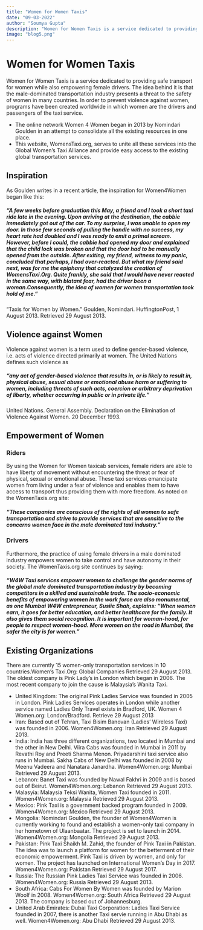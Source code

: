 ```yaml
---
title: "Women for Women Taxis"
date: "09-03-2022"
author: "Soumya Gupta"
description: "Women for Women Taxis is a service dedicated to providing safe transport for women while also empowering female drivers."
image: "blog5.png"
---
```

# Women for Women Taxis
Women for Women Taxis is a service dedicated to providing safe transport for women while also empowering female drivers. The idea behind it is that the male-dominated transportation industry presents a threat to the safety of women in many countries. In order to prevent violence against women, programs have been created worldwide in which women are the drivers and passengers of the taxi service.
- The online network Women 4 Women began in 2013 by Nomindari Goulden in an attempt to consolidate all the existing resources in one place.
-  This website, WomensTaxi.org, serves to unite all these services into the Global Women’s Taxi Alliance and provide easy access to the existing global transportation services.

## Inspiration
As Goulden writes in a recent article, the inspiration for Women4Women began like this:

##### “A few weeks before graduation this May, a friend and I took a short taxi ride late in the evening. Upon arriving at the destination, the cabbie immediately got out of the car. To my surprise, I was unable to open my door. In those few seconds of pulling the handle with no success, my heart rate had doubled and I was ready to emit a primal scream. However, before I could, the cabbie had opened my door and explained that the child lock was broken and that the door had to be manually opened from the outside.                                                                                   After exiting, my friend, witness to my panic, concluded that perhaps, I had over-reacted. But what my friend said next, was for me the epiphany that catalyzed the creation of WomensTaxi.Org. Quite frankly, she said that I would have never reacted in the same way, with blatant fear, had the driver been a woman.Consequently, the idea of women for women transportation took hold of me.”
 “Taxis for Women by Women.” Goulden, Nomindari. HuffingtonPost, 1 August 2013. Retrieved 29 August 2013.

## Violence against Women
Violence against women is a term used to define gender-based violence, i.e. acts of violence directed primarily at women. The United Nations defines such violence as
 ##### “any act of gender-based violence that results in, or is likely to result in, physical abuse, sexual abuse or emotional abuse harm or suffering to women, including threats of such acts, coercion or arbitrary deprivation of liberty, whether occurring in public or in private life.”
  United Nations. General Assembly. Declaration on the Elimination of Violence Against Women. 20 December 1993.

## Empowerment of Women
### Riders
By using the Women for Women taxicab services, female riders are able to have liberty of movement without encountering the threat or fear of physical, sexual or emotional abuse. These taxi services emancipate women from living under a fear of violence and enables them to have access to transport thus providing them with more freedom. As noted on the WomenTaxis.org site:

##### “These companies are conscious of the rights of all women to safe transportation and strive to provide services that are sensitive to the concerns women face in the male dominated taxi industry.”

### Drivers
Furthermore, the practice of using female drivers in a male dominated industry empowers women to take control and have autonomy in their society. The WomenTaxis.org site continues by saying:

##### “W4W Taxi services empower women to challenge the gender norms of the global male dominated transportation industry by becoming competitors in a skilled and sustainable trade. The socio-economic benefits of empowering women in the work force are also monumental, as one Mumbai W4W entrepreneur, Susiie Shah, explains: “When women earn, it goes for better education, and better healthcare for the family. It also gives them social recognition. It is important for woman-hood, for people to respect women-hood. More women on the road in Mumbai, the safer the city is for women.”

## Existing Organizations
There are currently 15 women-only transportation services in 10 countries.Women’s Taxi.Org: Global Companies Retrieved 29 August 2013. The oldest company is Pink Lady’s in London which began in 2006. The most recent company to join the cause is Malaysia’s Wanita Taxi.

- United Kingdom: The original Pink Ladies Service was founded in 2005 in London. Pink Ladies Services operates in London while another service named Ladies Only Travel exists in Bradford, UK. Women 4 Women.org: London/Bradford. Retrieve 29 August 2013
- Iran: Based out of Tehran, Taxi Bisim Banovan (Ladies’ Wireless Taxi) was founded in 2006. Women4Women.org: Iran Retrieved 29 August 2013.
- India: India has three different organizations, two located in Mumbai and the other in New Delhi. Viira Cabs was founded in Mumbai in 2011 by Revathi Roy and Preeti Sharma Menon. Priyadarshini taxi service also runs in Mumbai. Sakha Cabs of New Delhi was founded in 2008 by Meenu Vadeera and Nanatara Janardha. Women4Women.org: Mumbai Retrieved 29 August 2013.
- Lebanon: Banet Taxi was founded by Nawal Fakhri in 2009 and is based out of Beirut. Women4Women.org: Lebanon Retrieved 29 August 2013.
- Malasyia: Malaysia Teksi Wanita, Women Taxi founded in 2011. Women4Women.org: Malaysia Retrieved 29 August 2013.
- Mexico: Pink Taxi is a government backed program founded in 2009. Women4Women.org: Mexico Retrieved 29 August 2013.
- Mongolia: Nomindari Goulden, the founder of Women4Women is currently working to found and establish a women-only taxi company in her hometown of Ulaanbaatar. The project is set to launch in 2014. Women4Women.org: Mongolia Retrieved 29 August 2013.
- Pakistan: Pink Taxi Shaikh M. Zahid, the founder of Pink Taxi in Pakistan. The idea was to launch a platform for women for the betterment of their economic empowerment. Pink Taxi is driven by women, and only for women. The project has launched on International Women’s Day in 2017. Women4Women.org: Pakistan Retrieved 29 August 2017.
- Russia: The Russian Pink Ladies Taxi Service was founded in 2006. Women4Women.org: Russia Retrieved 29 August 2013.
- South Africa: Cabs For Women By Women was founded by Marion Woolf in 2008. Women4Women.org: South Africa Retrieved 29 August 2013. The company is based out of Johannesburg.
- United Arab Emirates: Dubai Taxi Corporation: Ladies Taxi Service founded in 2007, there is another Taxi servie running in Abu Dhabi as well. Women4Women.org: Abu Dhabi Retrieved 29 August 2013.
